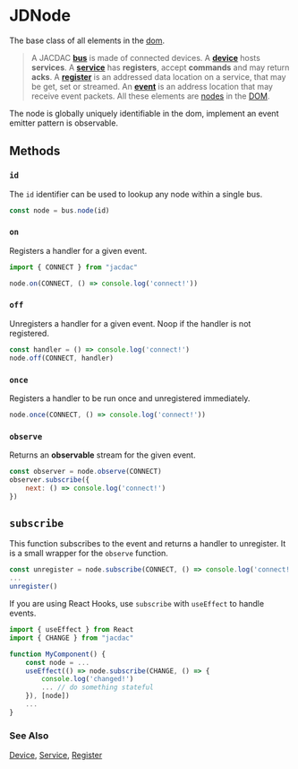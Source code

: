 # JDNode

The base class of all elements in the [dom](/clients/web/dom).

> A JACDAC **[bus](/clients/web/dom/bus)** is made of connected devices.
A **[device](/clients/web/dom/device)** hosts **services**.
A **[service](/clients/web/dom/service)** has **registers**, accept **commands**
and may return **acks**. A **[register](/clients/web/dom/register)** is an addressed data location
on a service, that may be get, set or streamed. An **[event](/clients/web/dom/event)** is an address location that may receive event packets.
All these elements are [nodes](/clients/web/dom/node) in the [DOM](/clients/web/dom).

The node is globally uniquely identifiable in the dom,
implement an event emitter pattern is observable.

## Methods

### ``id``

The ``id`` identifier can be used to lookup any node within a single bus.

```javascript
const node = bus.node(id)
```

### ``on``

Registers a handler for a given event.

```javascript
import { CONNECT } from "jacdac"

node.on(CONNECT, () => console.log('connect!'))
```

### ``off``

Unregisters a handler for a given event. Noop if the handler is not registered.

```javascript
const handler = () => console.log('connect!')
node.off(CONNECT, handler)
```

### ``once``

Registers a handler to be run once and unregistered immediately.

```javascript
node.once(CONNECT, () => console.log('connect!'))
```

### ``observe``

Returns an **observable** stream for the given event. 

```javascript
const observer = node.observe(CONNECT)
observer.subscribe({
    next: () => console.log('connect!')
})
```

## ``subscribe``

This function subscribes to the event and returns a handler to unregister.
It is a small wrapper for the ``observe`` function.

```javascript
const unregister = node.subscribe(CONNECT, () => console.log('connect!'))
...
unregister()
```

If you are using React Hooks, use ``subscribe`` with ``useEffect`` to handle events.

```typescript
import { useEffect } from React
import { CHANGE } from "jacdac"

function MyComponent() {
    const node = ...
    useEffect(() => node.subscribe(CHANGE, () => {
        console.log('changed!')
        ... // do something stateful
    }), [node])
    ...
}
```

### See Also

[Device](/clients/web/dom/device), [Service](/clients/web/dom/device), [Register](/clients/web/dom/device)